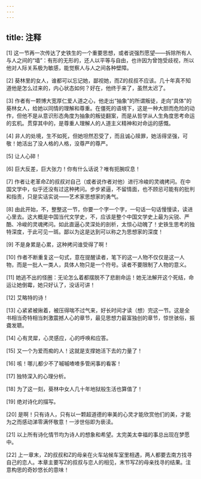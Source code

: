 ```yaml
---
---
---
```

title: 注释
---





[1] 这一节再一次传达了史铁生的一个重要思想，或者说强烈愿望——拆除所有人与人之间的“墙”：有形的无形的，还人以平等与自由，也许因为曾饱受歧视，所以他对人际关系极为敏感，能觉察人与人之间各种壁障。

[2] 葵林里的女人，谁都可以忘记她，鄙视她，而Z的叔叔不应该。几十年真不知道他是怎么过来的，内心状态如何？好在，他终于来了，虽然太迟了。

[3] 作者有一颗博大宽厚仁爱人道之心，他走出“抽象”的所谓叛徒，走向“具体”的葵林女人，给她以同情的理解和尊重。在僵死的语境下，这是一种大胆而危险的动作，但他不是从意识形态角度为抽象的叛徒翻案，而是从哲学从人生角度思考命运的玄机。贯穿其中的，是尊重人理解人的人道主义精神和对命运的感慨。

[4] 非人的处境，生不如死，但她坦然忍受了，而且诚心赎罪，她活得坚强，可敬！她活出了没人格的人格，没尊严的尊严。

[5] 让人心碎！

[6] 巨大反差，巨大张力！你有什么话说？唯有扼腕叹息！

[7] 作者让老革命Z的叔叔对自己（或者说作者对他）进行冷峻的灵魂拷问。在中国文学中，似乎还没有过这种拷问。步步紧逼，不留情面，也不顾忌可能有的批判和指责，只是实话实说——艺术家思想家的勇气。

[8] 由此开始，不，整整这一节，你要一个字一个字，一句话一句话慢慢读，读进心里去。这大概是中国当代文学史，不，应该是整个中国文学史上最为尖锐、严酷、冷峻的灵魂拷问。如此直逼心灵深处的剖析，太惊心动魄了！史铁生思考的独特深度，于此可见一斑。鄙以为这是达到可以称之为思想家的深度！

[9] 不是身累是心累，这种拷问谁受得了啊！

[10] 作者不断重复这一句式，意在提醒读者，笔下的这一人物不仅仅是这一人物，而是一批人一类人，具体人物只是一个符号。读者不要限制了人物的意义。

[11] 她逃不出的怪圈：无论怎么着都摆脱不了悲剧命运！她无法解开这个死结，命运让她倒霉，她只好认了，没话可讲！

[12] 艾略特的诗！

[13] 心紧紧被揪着，被压得喘不过气来，好长时间才读（想）完这一节。这是全书相当奇特相当刺激震撼人心的章节，最见思想力最富独创的章节，惊世骇俗，振聋发聩。

[14] 心有灵犀，心灵感应，心的呼唤和应答。

[15] 又一个为爱而痴的人！这就是支撑她活下去的力量了！

[16] 咳！哪儿都少不了嘁嘁喳喳多管闲事的看客！

[17] 独特深入的心理分析。

[18] 为了这一刻，葵林中女人几十年地狱般生活也算值了！

[19] 绝对诗化的描写。

[20] 是啊！只有诗人，只有以一颗超道德的审美的心灵才能欣赏他们的美，才能为之而感动涕零满怀敬意！一涉世俗即为亵渎。

[21] 以上所有诗化情节均为诗人的想象和希望。太完美太幸福的事总出现在梦愿中。

[22] 上一章末，Z的叔叔和Z的母亲在火车站候车室里相遇，两人都要去南方找寻自己的恋人。本章主要写Z的叔叔与恋人的相见，末节写Z的母亲找寻的结果。注意构思的奇妙悠长的意味！